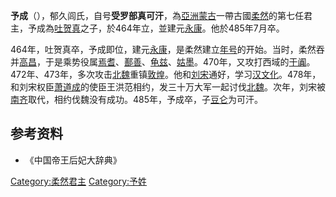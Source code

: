 '''予成'''（{{bd|？||485年||catIdx=Yu,郁}}），郁久闾氏，自号'''受罗部真可汗'''，為[[亞洲|亞洲]][[蒙古|蒙古]]一帶古國[[柔然|柔然]]的第七任君主，予成為[[吐贺真|吐贺真]]之子，於464年立，並建元[[永康_(柔然)|永康]]。他於485年7月卒。

464年，吐贺真卒，予成即位，建元[[永康_(柔然)|永康]]，是柔然建立[[年号|年号]]的开始。当时，柔然吞并[[高昌|高昌]]，于是乘势役属[[焉耆|焉耆]]、[[鄯善|鄯善]]、[[龟兹|龟兹]]、[[姑墨|姑墨]]。470年，又攻打西域的[[于阗|于阗]]。472年、473年，多次攻击[[北魏|北魏]]重镇[[敦煌|敦煌]]。他和[[刘宋|刘宋]]通好，学习[[汉文化|汉文化]]。478年，和刘宋权臣[[萧道成|萧道成]]的使臣王洪范相约，发三十万大军一起讨伐[[北魏|北魏]]。次年，刘宋被[[南齐|南齐]]取代，相约伐魏没有成功。485年，予成卒，子[[豆仑|豆仑]]为可汗。

{{柔然可汗}}
==参考资料==
*《中国帝王后妃大辞典》
{{start box}}
{{s-before|[[吐贺真|吐贺真]]}}
{{s-title|[[柔然|柔然]]可汗|464年—485年}}
{{s-after|[[豆仑|豆仑]]}}
{{end box}}

[[Category:柔然君主|Category:柔然君主]]
[[Category:予姓|Category:予姓]]